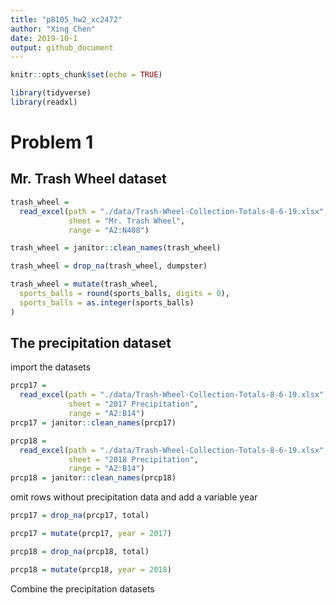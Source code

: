 ```yaml
---
title: "p8105_hw2_xc2472"
author: "Xing Chen"
date: 2019-10-1
output: github_document
---
```


```r
knitr::opts_chunk$set(echo = TRUE)

library(tidyverse)
library(readxl)
```


# Problem 1

## Mr. Trash Wheel dataset

```r
trash_wheel = 
  read_excel(path = "./data/Trash-Wheel-Collection-Totals-8-6-19.xlsx", 
             sheet = "Mr. Trash Wheel", 
             range = "A2:N408")

trash_wheel = janitor::clean_names(trash_wheel)

trash_wheel = drop_na(trash_wheel, dumpster)

trash_wheel = mutate(trash_wheel, 
  sports_balls = round(sports_balls, digits = 0),
  sports_balls = as.integer(sports_balls)
)
```


## The precipitation dataset

import the datasets

```r
prcp17 = 
  read_excel(path = "./data/Trash-Wheel-Collection-Totals-8-6-19.xlsx",
             sheet = "2017 Precipitation",
             range = "A2:B14")
prcp17 = janitor::clean_names(prcp17)

prcp18 = 
  read_excel(path = "./data/Trash-Wheel-Collection-Totals-8-6-19.xlsx",
             sheet = "2018 Precipitation",
             range = "A2:B14")
prcp18 = janitor::clean_names(prcp18)
```

omit rows without precipitation data and add a variable year

```r
prcp17 = drop_na(prcp17, total)

prcp17 = mutate(prcp17, year = 2017)

prcp18 = drop_na(prcp18, total)

prcp18 = mutate(prcp18, year = 2018)
```

Combine the precipitation datasets






